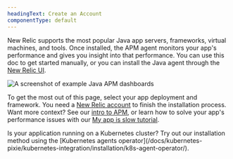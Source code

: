 ```yaml
---
headingText: Create an Account
componentType: default
---
```


New Relic supports the most popular Java app servers, frameworks, virtual machines, and tools. Once installed, the APM agent monitors your app's performance and gives you insight into that performance. You can use this doc to get started manually, or you can install the Java agent through the [New Relic UI](https://one.newrelic.com/marketplace/install-data-source?state=f91bc85d-0574-6e23-b90a-4d89c7c12866).

<img
  title="Example Java APM dashboards"
  alt="A screenshot of example Java APM dashboards"
  src="/images/apm_screenshot-full_java-example-short-dashboards.webp"
/>

To get the most out of this page, select your app deployment and framework. You need a [New Relic account](https://newrelic.com/signup) to finish the installation process. Want more context? See our [intro to APM](/docs/apm/new-relic-apm/getting-started/introduction-apm), or learn how to solve your app's performance issues with our [My app is slow tutorial](/docs/journey-app-slow/root-causes/).

<Callout variant="tip">
  Is your application running on a Kubernetes cluster? Try out our installation method using the [Kubernetes agents operator](/docs/kubernetes-pixie/kubernetes-integration/installation/k8s-agent-operator/).
</Callout>
